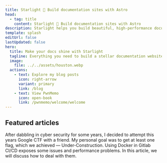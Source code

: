```yaml
---
title: Starlight 🌟 Build documentation sites with Astro
head:
  - tag: title
    content: Starlight 🌟 Build documentation sites with Astro
description: Starlight helps you build beautiful, high-performance documentation websites with Astro.
template: splash
editUrl: false
lastUpdated: false
hero:
  title: Make your docs shine with Starlight
  tagline: Everything you need to build a stellar documentation website. Fast, accessible, and easy-to-use.
  image:
    file: ../../assets/houston.webp
  actions:
    - text: Explore my blog posts
      icon: right-arrow
      variant: primary
      link: /blog
    - text: View PwnMemo
      icon: open-book
      link: /pwnmemo/welcome/welcome
---
```



## Featured articles

<Card title="Google CTF 2023 — Under-Construction Writeup">
  After dabbling in cyber security for some years, I decided to attempt this years Google CTF with a friend. My personal goal was to get at least one flag, which we achieved — Under-Construction.
</Card>

<Card title="Gitlab CI/CD Docker and Performance">
  Using Docker in Gitlab CI/CD exposes some issues and performance problems. In this article, we will discuss how to deal with them.
</Card>